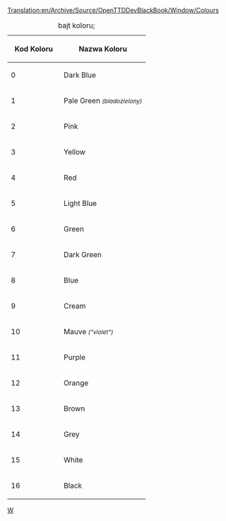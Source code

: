 [[Translation:en/Archive/Source/OpenTTDDevBlackBook/Window/Colours]]
 
<!--{{DevDoc}}-->{{pl/Rozwój}}

{|
|+bajt koloru;
!&nbsp;&nbsp;Kod Koloru&nbsp;&nbsp;!!&nbsp;&nbsp;Nazwa Koloru&nbsp;&nbsp;
|-
|0||Dark Blue
|-
|1||Pale Green <small>''(bladozielony)''</small>
|-
|2||Pink
|-
|3||Yellow
|-
|4||Red
|-
|5||Light Blue
|-
|6||Green
|-
|7||Dark Green
|-
|8||Blue
|-
|9||Cream
|-
|10||Mauve <small>''("violet")''</small>
|-
|11||Purple
|-
|12||Orange
|-
|13||Brown
|-
|14||Grey
|-
|15||White
|-
|16||Black
|}

<!--[[Category:OpenTTDDevBlackBook|W]]--> [[Category:pl/Archive/Source/OpenTTDDevBlackBook|W]]